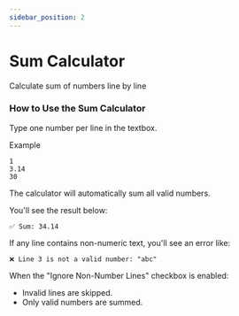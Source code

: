 ```yaml
---
sidebar_position: 2
---
```


# Sum Calculator

Calculate sum of numbers line by line


<Sum/>

### How to Use the Sum Calculator

Type one number per line in the textbox.

Example 

```
1
3.14
30
```

The calculator will automatically sum all valid numbers.

You'll see the result below:

```
✅ Sum: 34.14
```

If any line contains non-numeric text, you'll see an error like:

```
❌ Line 3 is not a valid number: "abc"
```

When the "Ignore Non-Number Lines" checkbox is enabled:

- Invalid lines are skipped.
- Only valid numbers are summed.